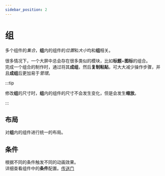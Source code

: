 ```yaml
---
sidebar_position: 2
---
```



# 组  

多个组件的*集合*，**组**内的组件的*位置*和*大小*均和**组**相关。  

<ImagePreview alt="组配置" src="/img/docs/设计器/画布/配置/组配置/group-config.jpg" /> 

很多情况下，一个大屏中总会存在很多类似的模块，比如**标题**+**图标**的组合。  
完成一个组合的制作时，通过将其**成组**，然后**复制粘贴**，可大大减少操作步骤，并且**成组**后更加易于*管理*。 

:::tip

修改**组**的尺寸时，**组**内的组件的尺寸不会发生变化，但是会发生**缩放**。

:::

## 布局  

  对**组**内的组件进行统一的布局。  

  <ImagePreview alt="布局" src="/img/docs/设计器/画布/配置/组配置/layout.png" /> 

## 条件  

  根据不同的条件触发不同的动画效果。  
  详细查看组件中的**条件**配置。[传送门](/docs/设计器/配置/组件配置/基础#condition)   
